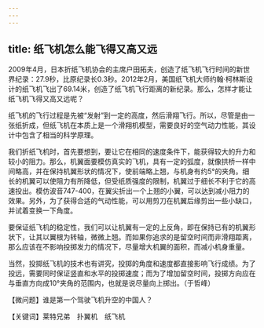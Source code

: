 ```yaml
---
---
---
```

title: 纸飞机怎么能飞得又高又远
---




2009年4月，日本折纸飞机协会的主席户田拓夫，创造了纸飞机飞行时间的新世界纪录：27.9秒，比原纪录长0.3秒。2012年2月，美国纸飞机大师约翰·柯林斯设计的纸飞机飞出了69.14米，创造了纸飞机飞行距离的新纪录。那么，怎样才能让纸飞机飞得又高又远呢？

纸飞机的飞行过程是先被“发射”到一定的高度，然后滑翔飞行。所以，尽管是由一张纸折成，但纸飞机在本质上是一个滑翔机模型，需要良好的空气动力性能，其设计中包含了相当的科学原理。

我们折纸飞机时，首先要想到，要让它在相同的速度条件下，能获得较大的升力和较小的阻力。那么，机翼面要模仿真实的飞机，具有一定的弧度，就像拱桥一样中间略高，并在保持机翼形状的情况下，使前端略上翘，与机身有约5°的夹角。细长的机翼可以使阻力有所降低，但受纸质强度的限制，机翼过于细长不利于它的高速投出。模仿波音747-400，在翼尖折出一个上翘的小翼，可以达到减小阻力的效果。另外，为了获得合适的气动性能，可以用剪刀在机翼后缘剪出一些小缺口，并试着变换一下角度。

要保证纸飞机的稳定性，我们可以让机翼有一定的上反角，即在保持已有的机翼形状下，让其以翼根为转轴，微微上翘。而如果你追求的是留空时间而非滑翔距离，那么应该在不影响投掷发力的情况下，尽量增大机翼的面积，而减小机身重量。

当然，投掷纸飞机的技术也有讲究，投掷的角度和速度都直接影响飞行成绩。为了投远，需要同时保证竖直和水平的投掷速度；而为了增加留空时间，投掷方向应在与垂直方向成10°夹角的范围内，也就是说尽量向上掷出。（于哲峰）





【微问题】谁是第一个驾驶飞机升空的中国人？

【关键词】莱特兄弟　扑翼机　纸飞机